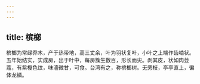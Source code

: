 ```yaml
---
---
---
```

title: 槟榔
---



槟榔为常绿乔木，产于热带地，高三丈余，叶为羽状复叶，小叶之上端作齿啮状。五年始结实，实成房，出于叶中，每房簇生数百，形长而尖。剥其皮，状如肉荳蔻，有紫椶色纹，味濇微甘，可食。台湾有之，称槟榔树。无旁枝，亭亭直上，徧体龙鳞。